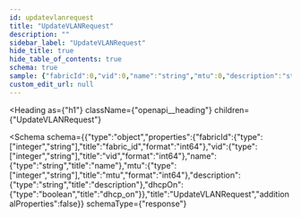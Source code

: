 ```yaml
---
id: updatevlanrequest
title: "UpdateVLANRequest"
description: ""
sidebar_label: "UpdateVLANRequest"
hide_title: true
hide_table_of_contents: true
schema: true
sample: {"fabricId":0,"vid":0,"name":"string","mtu":0,"description":"string","dhcpOn":true}
custom_edit_url: null
---
```



<Heading
  as={"h1"}
  className={"openapi__heading"}
  children={"UpdateVLANRequest"}
>
</Heading>





<Schema
  schema={{"type":"object","properties":{"fabricId":{"type":["integer","string"],"title":"fabric_id","format":"int64"},"vid":{"type":["integer","string"],"title":"vid","format":"int64"},"name":{"type":"string","title":"name"},"mtu":{"type":["integer","string"],"title":"mtu","format":"int64"},"description":{"type":"string","title":"description"},"dhcpOn":{"type":"boolean","title":"dhcp_on"}},"title":"UpdateVLANRequest","additionalProperties":false}}
  schemaType={"response"}
>
  
</Schema>
            